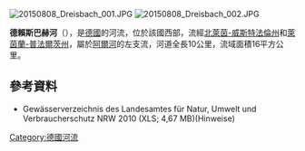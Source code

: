 {{Onesource|time=2020-07-17T13:39:55+00:00}}
{{Coord|50.433481|N|6.857209|E|display=title}}
[[Image:20150808_Dreisbach_001.JPG|right]]
[[Image:20150808_Dreisbach_002.JPG|right]]

'''德賴斯巴赫河'''（{{lang-de|Dreisbach}}），是[[德國|德國]]的河流，位於該國西部，流經[[北萊茵-威斯特法倫州|北萊茵-威斯特法倫州]]和[[萊茵蘭-普法爾茨州|萊茵蘭-普法爾茨州]]，屬於[[阿爾河|阿爾河]]的左支流，河道全長10公里，流域面積16平方公里。

==參考資料==
* Gewässerverzeichnis des Landesamtes für Natur, Umwelt und Verbraucherschutz NRW 2010 (XLS; 4,67 MB)(Hinweise)

{{Germany-geo-stub}}
[[Category:德國河流|Category:德國河流]]